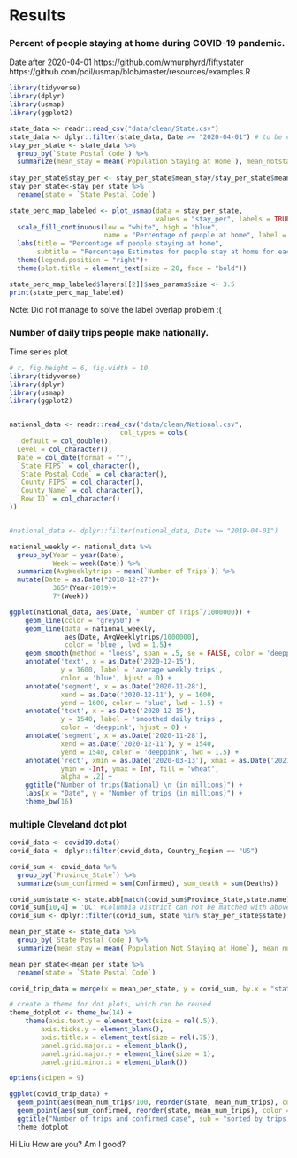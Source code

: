 # Results
### Percent of people staying at home during COVID-19 pandemic.
Date after 2020-04-01
https://github.com/wmurphyrd/fiftystater
https://github.com/pdil/usmap/blob/master/resources/examples.R
```r
library(tidyverse)
library(dplyr)
library(usmap)
library(ggplot2)

state_data <- readr::read_csv("data/clean/State.csv")
state_data <- dplyr::filter(state_data, Date >= "2020-04-01") # to be changed if start date changes
stay_per_state <- state_data %>% 
  group_by(`State Postal Code`) %>% 
  summarize(mean_stay = mean(`Population Staying at Home`), mean_notstay = mean(`Population Not Staying at Home`))
  
stay_per_state$stay_per <- stay_per_state$mean_stay/stay_per_state$mean_notstay
stay_per_state<-stay_per_state %>% 
  rename(state = `State Postal Code`)

state_perc_map_labeled <- plot_usmap(data = stay_per_state, 
                                     values = "stay_per", labels = TRUE) + 
  scale_fill_continuous(low = "white", high = "blue", 
                        name = "Percentage of people at home", label = scales::comma) + 
  labs(title = "Percentage of people staying at home", 
       subtitle = "Percentage Estimates for people stay at home for each state after 04/2020") +
  theme(legend.position = "right")+
  theme(plot.title = element_text(size = 20, face = "bold"))

state_perc_map_labeled$layers[[2]]$aes_params$size <- 3.5
print(state_perc_map_labeled)
```

Note: Did not manage to solve the label overlap problem :(

### Number of daily trips people make nationally.

Time series plot


```r
# r, fig.height = 6, fig.width = 10
library(tidyverse)
library(dplyr)
library(usmap)
library(ggplot2)


national_data <- readr::read_csv("data/clean/National.csv", 
                            col_types = cols(
  .default = col_double(),
  Level = col_character(),
  Date = col_date(format = ""),
  `State FIPS` = col_character(),
  `State Postal Code` = col_character(),
  `County FIPS` = col_character(),
  `County Name` = col_character(),
  `Row ID` = col_character()
))


#national_data <- dplyr::filter(national_data, Date >= "2019-04-01")

national_weekly <- national_data %>%
  group_by(Year = year(Date),
           Week = week(Date)) %>%
  summarize(AvgWeeklytrips = mean(`Number of Trips`)) %>%
  mutate(Date = as.Date("2018-12-27")+
           365*(Year-2019)+
           7*(Week))

ggplot(national_data, aes(Date, `Number of Trips`/1000000)) + 
    geom_line(color = "grey50") + 
    geom_line(data = national_weekly,
              aes(Date, AvgWeeklytrips/1000000),
              color = 'blue', lwd = 1.5)+
    geom_smooth(method = "loess", span = .5, se = FALSE, color = 'deeppink') +
    annotate('text', x = as.Date('2020-12-15'),
             y = 1600, label = 'average weekly trips',
             color = 'blue', hjust = 0) +
    annotate('segment', x = as.Date('2020-11-28'),
             xend = as.Date('2020-12-11'), y = 1600,
             yend = 1600, color = 'blue', lwd = 1.5) +
    annotate('text', x = as.Date('2020-12-15'),
             y = 1540, label = 'smoothed daily trips',
             color = 'deeppink', hjust = 0) +
    annotate('segment', x = as.Date('2020-11-28'),
             xend = as.Date('2020-12-11'), y = 1540,
             yend = 1540, color = 'deeppink', lwd = 1.5) +  
    annotate('rect', xmin = as.Date('2020-03-13'), xmax = as.Date('2021-03-20'),
             ymin = -Inf, ymax = Inf, fill = 'wheat',
             alpha = .2) +
    ggtitle("Number of trips(National) \n (in millions)") + 
    labs(x = "Date", y = "Number of trips (in millions)") +
    theme_bw(16)
```

### multiple Cleveland dot plot
```r

covid_data <- covid19.data()
covid_data <- dplyr::filter(covid_data, Country_Region == "US")

covid_sum <- covid_data %>% 
  group_by(`Province_State`) %>% 
  summarize(sum_confirmed = sum(Confirmed), sum_death = sum(Deaths))

covid_sum$state <- state.abb[match(covid_sum$Province_State,state.name)]
covid_sum[10,4] = 'DC' #Columbia District can not be matched with above function
covid_sum <- dplyr::filter(covid_sum, state %in% stay_per_state$state)

mean_per_state <- state_data %>% 
  group_by(`State Postal Code`) %>% 
  summarize(mean_stay = mean(`Population Not Staying at Home`), mean_num_trips = mean(`Number of Trips`))

mean_per_state<-mean_per_state %>% 
  rename(state = `State Postal Code`)

covid_trip_data = merge(x = mean_per_state, y = covid_sum, by.x = "state", by.y = "state")

# create a theme for dot plots, which can be reused
theme_dotplot <- theme_bw(14) +
    theme(axis.text.y = element_text(size = rel(.5)),
        axis.ticks.y = element_blank(),
        axis.title.x = element_text(size = rel(.75)),
        panel.grid.major.x = element_blank(),
        panel.grid.major.y = element_line(size = 1),
        panel.grid.minor.x = element_blank())

options(scipen = 9)

ggplot(covid_trip_data) +
  geom_point(aes(mean_num_trips/100, reorder(state, mean_num_trips), color = 'mean_num_trips')) +
  geom_point(aes(sum_confirmed, reorder(state, mean_num_trips), color = 'sum_confirmed')) +
  ggtitle("Number of trips and confirmed case", sub = "sorted by trips value") + ylab("State") +
  theme_dotplot

```
Hi Liu
How are you?
Am I good?